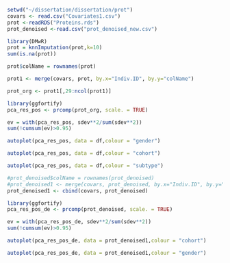 ```r
setwd("~/dissertation/dissertation/prot")
covars <- read.csv("Covariates1.csv")
prot <-readRDS("Proteins.rds")
prot_denoised <-read.csv("prot_denoised_new.csv")
```

```r
library(DMwR)
prot = knnImputation(prot,k=10)
sum(is.na(prot))
```

```r
prot$colName = rownames(prot)

prot1 <- merge(covars, prot, by.x="Indiv.ID", by.y="colName")

prot_org <- prot1[,29:ncol(prot1)]

library(ggfortify)
pca_res_pos <- prcomp(prot_org, scale. = TRUE)
```

```r
ev = with(pca_res_pos, sdev**2/sum(sdev**2))
sum(!cumsum(ev)>0.95)
```


```r
autoplot(pca_res_pos, data = df,colour = "gender")
```
```r
autoplot(pca_res_pos, data = df,colour = "cohort")
```
```r
autoplot(pca_res_pos, data = df,colour = "subtype")
```
```r
#prot_denoised$colName = rownames(prot_denoised)
#prot_denoised1 <- merge(covars, prot_denoised, by.x="Indiv.ID", by.y="colName")
prot_denoised1 <- cbind(covars, prot_denoised)
```

```r
library(ggfortify)
pca_res_pos_de <- prcomp(prot_denoised, scale. = TRUE)

ev = with(pca_res_pos_de, sdev**2/sum(sdev**2))
sum(!cumsum(ev)>0.95)
```

```r
autoplot(pca_res_pos_de, data = prot_denoised1,colour = "cohort")
```
```r
autoplot(pca_res_pos_de, data = prot_denoised1,colour = "gender")
```